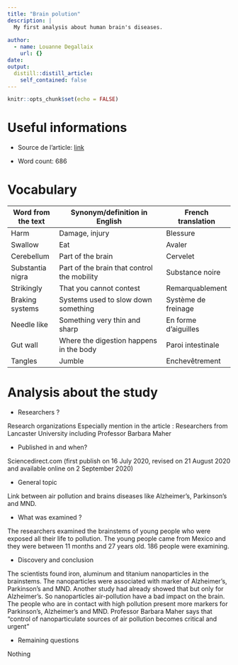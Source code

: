```yaml
---
title: "Brain polution"
description: |
  My first analysis about human brain's diseases.
  
author:
  - name: Louanne Degallaix
    url: {}
date:
output:
  distill::distill_article:
    self_contained: false
---
```


```r
knitr::opts_chunk$set(echo = FALSE)
```


# Useful informations

* Source de l'article: [link](https://www.sciencedaily.com/releases/2020/10/201006153526.htm)

* Word count: 686 

# Vocabulary

| Word from the text | Synonym/definition in English               | French translation   |
| ------------------ | ------------------------------------------- | -------------------- |
| Harm               | Damage, injury                              | Blessure             |
| Swallow            | Eat                                         | Avaler               |
| Cerebellum         | Part of the brain                           | Cervelet             |
| Substantia nigra   | Part of the brain that control the mobility | Substance noire      |
| Strikingly         | That you cannot contest                     | Remarquablement      |
| Braking systems    | Systems used to slow down something         | Système de freinage  |
| Needle like        | Something very thin and sharp               | En forme d'aiguilles |
| Gut wall           | Where the digestion happens in the body     | Paroi intestinale    |
| Tangles            | Jumble                                      | Enchevêtrement       |

# Analysis about the study

* Researchers ?

Research organizations
Especially mention in the article : Researchers from Lancaster University including Professor Barbara Maher

* Published in and when? 

Sciencedirect.com (first publish on 16 July 2020, revised on 21 August 2020 and available online on 2 September 2020)

* General topic 

 Link between air pollution and brains diseases like Alzheimer’s, Parkinson’s and MND.

* What was examined ?

The researchers examined the brainstems of young people who were exposed all their life to pollution. 
The young people came from Mexico and they were between 11 months and 27 years old. 186 people were examining.

* Discovery and conclusion

The scientists found iron, aluminum and titanium nanoparticles in the brainstems. The nanoparticles were associated with marker of Alzheimer’s, Parkinson’s and MND. Another study had already showed that but only for Alzheimer’s. So nanoparticles air-pollution have a bad impact on the brain. The people who are in contact with high pollution present more markers for Parkinson’s, Alzheimer’s and MND. Professor Barbara Maher says that “control of nanoparticulate sources of air pollution becomes critical and urgent” 

* Remaining questions 

Nothing
